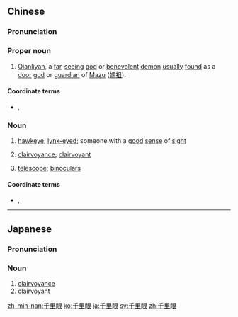 ==Chinese==
{{zh-forms|type=21}}
{{zh-wp|zh|en:Qianliyan}}

===Pronunciation===
{{zh-pron
|m=Qiānlǐyǎn,qiānlǐyǎn
|c=cin1 lei5 ngaan5
|cat=pn,n
}}

===Proper noun===
{{zh-proper noun}}

# {{lb|zh|religion|Chinese mythology}} [[Qianliyan]], a [[far]]-[[see]]ing [[god]] or [[benevolent]] [[demon]] [[usually]] [[found]] as a [[door]] [[god]] or [[guardian]] of [[Mazu]] ([[媽祖]]).

====Coordinate terms====
* {{zh-l|順風耳}}, {{zh-l|萬里耳}} {{qualifier|companion}}

===Noun===
{{zh-noun}}
# {{lb|zh|figuratively}} [[hawkeye]]; [[lynx-eyed]]; someone with a [[good]] [[sense]] of [[sight]]
# {{lb|zh|figuratively}} [[clairvoyance]]; [[clairvoyant]]
# {{lb|zh|figuratively|colloquial}} [[telescope]]; [[binoculars]]

====Coordinate terms====
* {{sense|a person with good sight}} {{zh-l|順風耳}}, {{zh-l|萬里耳}} {{qualifier|a person with good hearing}}

----

==Japanese==
{{ja-kanjitab|せん|り|がん|yomi=on}}

===Pronunciation===
{{ja-pron|yomi=o|せんりがん}}

===Noun===
{{ja-noun|せんりがん}}

# [[clairvoyance]]
# [[clairvoyant]]

[[zh-min-nan:千里眼]]
[[ko:千里眼]]
[[ja:千里眼]]
[[sv:千里眼]]
[[zh:千里眼]]
